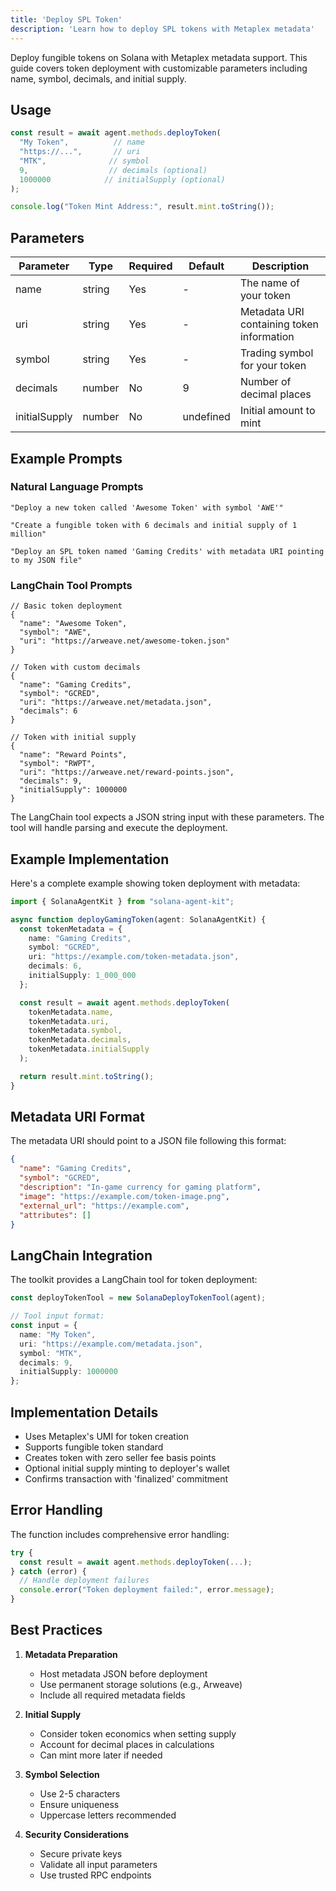 ```yaml
---
title: 'Deploy SPL Token'
description: 'Learn how to deploy SPL tokens with Metaplex metadata'
---
```


Deploy fungible tokens on Solana with Metaplex metadata support. This guide covers token deployment with customizable parameters including name, symbol, decimals, and initial supply.

## Usage

```typescript
const result = await agent.methods.deployToken(
  "My Token",          // name
  "https://...",       // uri
  "MTK",              // symbol
  9,                  // decimals (optional)
  1000000            // initialSupply (optional)
);

console.log("Token Mint Address:", result.mint.toString());
```

## Parameters

| Parameter | Type | Required | Default | Description |
| --------- | ---- | -------- | ------- | ----------- |
| name | string | Yes | - | The name of your token |
| uri | string | Yes | - | Metadata URI containing token information |
| symbol | string | Yes | - | Trading symbol for your token |
| decimals | number | No | 9 | Number of decimal places |
| initialSupply | number | No | undefined | Initial amount to mint |

## Example Prompts

### Natural Language Prompts
```text
"Deploy a new token called 'Awesome Token' with symbol 'AWE'"

"Create a fungible token with 6 decimals and initial supply of 1 million"

"Deploy an SPL token named 'Gaming Credits' with metadata URI pointing to my JSON file"
```

### LangChain Tool Prompts
```text
// Basic token deployment
{
  "name": "Awesome Token",
  "symbol": "AWE",
  "uri": "https://arweave.net/awesome-token.json"
}

// Token with custom decimals
{
  "name": "Gaming Credits",
  "symbol": "GCRED",
  "uri": "https://arweave.net/metadata.json",
  "decimals": 6
}

// Token with initial supply
{
  "name": "Reward Points",
  "symbol": "RWPT",
  "uri": "https://arweave.net/reward-points.json",
  "decimals": 9,
  "initialSupply": 1000000
}
```

The LangChain tool expects a JSON string input with these parameters. The tool will handle parsing and execute the deployment.

## Example Implementation

Here's a complete example showing token deployment with metadata:

```typescript
import { SolanaAgentKit } from "solana-agent-kit";

async function deployGamingToken(agent: SolanaAgentKit) {
  const tokenMetadata = {
    name: "Gaming Credits",
    symbol: "GCRED",
    uri: "https://example.com/token-metadata.json",
    decimals: 6,
    initialSupply: 1_000_000
  };

  const result = await agent.methods.deployToken(
    tokenMetadata.name,
    tokenMetadata.uri,
    tokenMetadata.symbol,
    tokenMetadata.decimals,
    tokenMetadata.initialSupply
  );

  return result.mint.toString();
}
```

## Metadata URI Format

The metadata URI should point to a JSON file following this format:

```json
{
  "name": "Gaming Credits",
  "symbol": "GCRED",
  "description": "In-game currency for gaming platform",
  "image": "https://example.com/token-image.png",
  "external_url": "https://example.com",
  "attributes": []
}
```

## LangChain Integration

The toolkit provides a LangChain tool for token deployment:

```typescript
const deployTokenTool = new SolanaDeployTokenTool(agent);

// Tool input format:
const input = {
  name: "My Token",
  uri: "https://example.com/metadata.json",
  symbol: "MTK",
  decimals: 9,
  initialSupply: 1000000
};
```

## Implementation Details

- Uses Metaplex's UMI for token creation
- Supports fungible token standard
- Creates token with zero seller fee basis points
- Optional initial supply minting to deployer's wallet
- Confirms transaction with 'finalized' commitment

## Error Handling

The function includes comprehensive error handling:

```typescript
try {
  const result = await agent.methods.deployToken(...);
} catch (error) {
  // Handle deployment failures
  console.error("Token deployment failed:", error.message);
}
```

## Best Practices

1. **Metadata Preparation**
   - Host metadata JSON before deployment
   - Use permanent storage solutions (e.g., Arweave)
   - Include all required metadata fields

2. **Initial Supply**
   - Consider token economics when setting supply
   - Account for decimal places in calculations
   - Can mint more later if needed

3. **Symbol Selection**
   - Use 2-5 characters
   - Ensure uniqueness
   - Uppercase letters recommended

4. **Security Considerations**
   - Secure private keys
   - Validate all input parameters
   - Use trusted RPC endpoints
